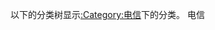 以下的分类树显示[[:Category:电信|:Category:电信]]下的分类。
{{div col|2}}
<categorytree>电信</categorytree>
{{div col end}}